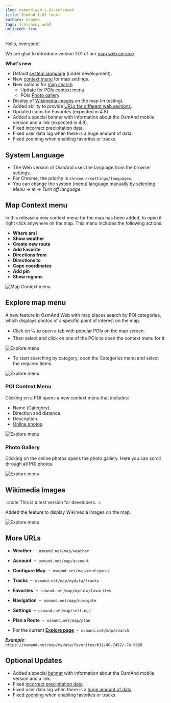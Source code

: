 ```yaml
---
slug: osmand-web-1-01-released
title: OsmAnd 1.01 (web)
authors: eugene
tags: [release, web]
unlisted: true
---
```


Hello, everyone!

We are glad to introduce version 1.01 of our [map web service](https://osmand.net/map). 


<!--truncate-->

**What's new**

- Default [system language](#system-language) (under development).
- New [context menu](map-context-menu) for map settings.
- New options for [map search](#explore-map-menu).
    - Update for [POIs context menu](#poi-context-menu).
    - POIs [Photo gallery](#photo-gallery).
- Display of [Wikimedia images](#wikimedia-images) on the map (in testing).
- Added ability to provide [URLs for different web sections](#more-urls).
- Updated icons for Favorites (expected in 4.8).
- Added a special banner with information about the OsmAnd mobile version and a link (expected in 4.8).
- Fixed incorrect precipitation data.
- Fixed user data lag when there is a huge amount of data.
- Fixed zooming when enabling favorites or tracks.


## System Language

- The Web version of OsmAnd uses the language from the browser settings.  
- For Chrome, the priority is `chrome://settings/languages`.  
- You can change the system (menu) language manually by selecting  
    *Menu →* ⚙ *→ Turn off language*.


## Map Context menu

In this release a new context menu for the map has been added, to open it right click anywhere on the map. This menu includes the following actions:

- **Where am I**
- **Show weather**
- **Create new route**
- **Add Favorite**
- **Directions from**
- **Directions to**
- **Cope coordinates**
- **Add pin**
- **Show regions**

![Map Context menu](./img/map_context_menu.png)


## Explore map menu

A new feature in OsmAnd Web with map places search by POI categories, which displays photos of a specific point of interest on the map.

- Click on 🔍 to open a tab with popular POIs on the map screen. 
- Then select and click on one of the POIs to open the context menu for it.

![Explore menu](./img/explore.png)

- To start searching by category, open the Categories menu and select the required items.

![Explore menu](./img/explore_cat.png)

### POI Context Menu

Clicking on a POI opens a new context menu that includes:

- Name (Сategory).
- Direction and distance.
- Description.
- [Online photos](#photo-gallery).

![Explore menu](./img/poi_context.png)

### Photo Gallery

Clicking on the online photos opens the photo gallery. Here you can scroll through all POI photos.

![Explore menu](./img/poi_photo.png)


## Wikimedia Images

:::note
This is a test version for developers.
:::

Added the feature to display Wikimedia images on the map.

![Explore menu](./img/wiki_photos.png)


## More URLs

-  **Weather**&nbsp; – &nbsp;`osmand.net/map/weather`

-  **Account**&nbsp; – &nbsp;`osmand.net/map/account`

-  **Configure Map**&nbsp; – &nbsp;`osmand.net/map/configure/`

-  **Tracks**&nbsp; – &nbsp;`osmand.net/map/mydata/tracks`

-  **Favorites**&nbsp; – &nbsp;`osmand.net/map/mydata/favorites`

-  **Navigation**&nbsp; – &nbsp;`osmand.net/map/navigate`

-  **Settings**&nbsp; – &nbsp;`osmand.net/map/settings`

-  **Plan a Route**&nbsp; - &nbsp;`osmand.net/map/plan`

-  For the current [**Explore page**](#explore-map-menu)&nbsp; - &nbsp;`osmand.net/map/search`


***Example***:  
    `https://osmand.net/map/mydata/favorites/#12/40.7452/-74.0326`


## Optional Updates

- Added a special [banner](https://github.com/osmandapp/OsmAnd/issues/18825) with information about the OsmAnd mobile version and a link.
- Fixed [incorrect precipitation data](https://github.com/osmandapp/OsmAnd-Issues/issues/2578).
- Fixed user data lag when there is a [huge amount of data](https://github.com/osmandapp/web/issues/384).
- Fixed [zooming](https://github.com/osmandapp/web/issues/246) when enabling favorites or tracks.

